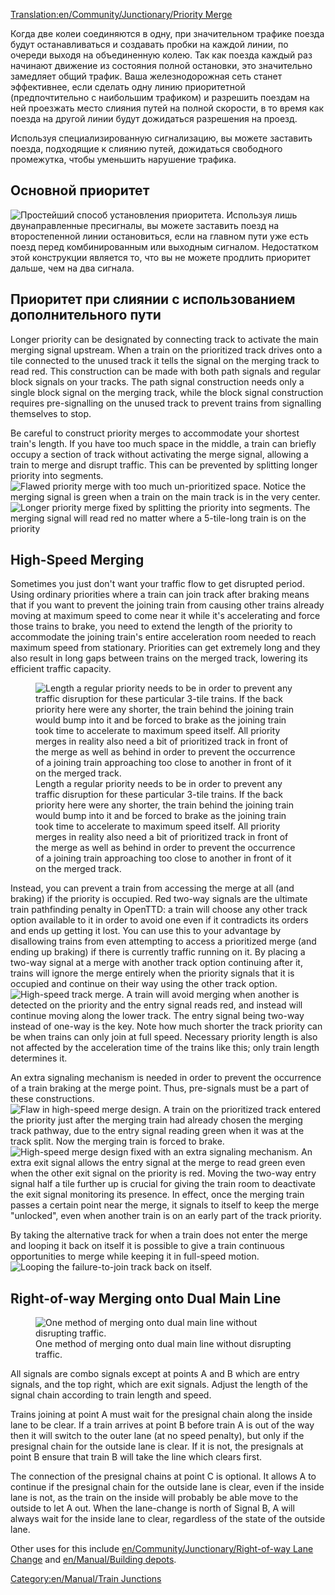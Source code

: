 [[Translation:en/Community/Junctionary/Priority Merge]]
{{ru/Перевод|en/Community/Junctionary/Priority Merge|10}}

{{en/Community/Junctionary/Navigation}}
Когда две колеи соединяются в одну, при значительном трафике поезда будут останавливаться и создавать пробки на каждой линии, по очереди выходя на объединенную колею. Так как поезда каждый раз начинают движение из состояния полной остановки, это значительно замедляет общий трафик. Ваша железнодорожная сеть станет эффективнее, если сделать одну линию приоритетной (предпочтительно с наибольшим трафиком) и разрешить поездам на ней проезжать место слияния путей на полной скорости, в то время как поезда на другой линии будут дожидаться разрешения на проезд.

Используя специализированную сигнализацию, вы можете заставить поезда, подходящие к слиянию путей, дожидаться свободного промежутка, чтобы уменьшить нарушение трафика.

==Основной приоритет==
[[File:en/Community/Junctionary/Basic priority.png|none|frame|Простейший способ установления приоритета.]]
Используя лишь двунаправленные пресигналы, вы можете заставить поезд на второстепенной линии остановиться, если на главном пути уже есть поезд перед комбинированным или выходным сигналом. Недостатком этой конструкции является то, что вы не можете продлить приоритет дальше, чем на два сигнала.

==Приоритет при слиянии с использованием дополнительного пути==
Longer priority can be designated by connecting track to activate the main merging signal upstream.  When a train on the prioritized track drives onto a tile connected to the unused track it tells the signal on the merging track to read red.  This construction can be made with both path signals and regular block signals on your tracks.  The path signal construction needs only a single block signal on the merging track, while the block signal construction requires pre-signalling on the unused track to prevent trains from signalling themselves to stop.


Be careful to construct priority merges to accommodate your shortest train's length.  If you have too much space in the middle, a train can briefly occupy a section of track without activating the merge signal, allowing a train to merge and disrupt traffic.  This can be prevented by splitting longer priority into segments.
[[File:en/Community/Junctionary/Flawed priority.png|none|frame|Flawed priority merge with too much un-prioritized space.  Notice the merging signal is green when a train on the main track is in the very center.]]
[[File:en/Community/Junctionary/Fixed priority.png|none|frame|Longer priority merge fixed by splitting the priority into segments.  The merging signal will read red no matter where a 5-tile-long train is on the priority]]

==High-Speed Merging==
Sometimes you just don't want your traffic flow to get disrupted period.  Using ordinary priorities where a train can join track after braking means that if you want to prevent the joining train from causing other trains already moving at maximum speed to come near it while it's accelerating and force those trains to brake, you need to extend the length of the priority to accommodate the joining train's entire acceleration room needed to reach maximum speed from stationary.  Priorities can get extremely long and they also result in long gaps between trains on the merged track, lowering its efficient traffic capacity.

[[File:en/Community/Junctionary/Full-length priority.png|none|frame|Length a regular priority needs to be in order to prevent any traffic disruption for these particular 3-tile trains.  If the back priority here were any shorter, the train behind the joining train would bump into it and be forced to brake as the joining train took time to accelerate to maximum speed itself.  All priority merges in reality also need a bit of prioritized track in front of the merge as well as behind in order to prevent the occurrence of a joining train approaching too close to another in front of it on the merged track.]]


Instead, you can prevent a train from accessing the merge at all (and braking) if the priority is occupied.  Red two-way signals are the ultimate train pathfinding penalty in OpenTTD: a train will choose any other track option available to it in order to avoid one even if it contradicts its orders and ends up getting it lost.  You can use this to your advantage by disallowing trains from even attempting to access a prioritized merge (and ending up braking) if there is currently traffic running on it.  By placing a two-way signal at a merge with another track option continuing after it, trains will ignore the merge entirely when the priority signals that it is occupied and continue on their way using the other track option.
[[File:en/Community/Junctionary/High-speed merge.png|none|frame|High-speed track merge.  A train will avoid merging when another is detected on the priority and the entry signal reads red, and instead will continue moving along the lower track.  The entry signal being two-way instead of one-way is the key.  Note how much shorter the track priority can be when trains can only join at full speed.  Necessary priority length is also not affected by the acceleration time of the trains like this; only train length determines it.]]

An extra signaling mechanism is needed in order to prevent the occurrence of a train braking at the merge point.  Thus, pre-signals must be a part of these constructions.
[[File:en/Community/Junctionary/High-speed merge flaw.png|none|frame|Flaw in high-speed merge design.  A train on the prioritized track entered the priority just after the merging train had already chosen the merging track pathway, due to the entry signal reading green when it was at the track split.  Now the merging train is forced to brake.]]
[[File:en/Community/Junctionary/High-speed merge fix.png|none|frame|High-speed merge design fixed with an extra signaling mechanism.  An extra exit signal allows the entry signal at the merge to read green even when the other exit signal on the priority is red.  Moving the two-way entry signal half a tile further up is crucial for giving the train room to deactivate the exit signal monitoring its presence.  In effect, once the merging train passes a certain point near the merge, it signals to itself to keep the merge "unlocked", even when another train is on an early part of the track priority.]]

By taking the alternative track for when a train does not enter the merge and looping it back on itself it is possible to give a train continuous opportunities to merge while keeping it in full-speed motion.
[[File:en/Community/Junctionary/High-speed merge loop.png|none|frame|Looping the failure-to-join track back on itself.]]

==Right-of-way Merging onto Dual Main Line==
[[File:en/Community/Junctionary/Rightofwaymerge.png|none|frame|One method of merging onto dual main line without disrupting traffic.]]

All signals are combo signals except at points A and B which are entry signals, and the top right, which are exit signals. Adjust the length of the signal chain according to train length and speed.

Trains joining at point A must wait for the presignal chain along the inside lane to be clear. If a train arrives at point B before train A is out of the way then it will switch to the outer lane (at no speed penalty), but only if the presignal chain for the outside lane is clear. If it is not, the presignals at point B ensure that train B will take the line which clears first.

The connection of the presignal chains at point C is optional. It allows A to continue if the presignal chain for the outside lane is clear, even if the inside lane is not, as the train on the inside will probably be able move to the outside to let A out. When the lane-change is north of Signal B, A will always wait for the inside lane to clear, regardless of the state of the outside lane.

Other uses for this include [[en/Community/Junctionary/Right-of-way Lane Change]] and [[en/Manual/Building depots]].

[[Category:en/Manual/Train Junctions]]